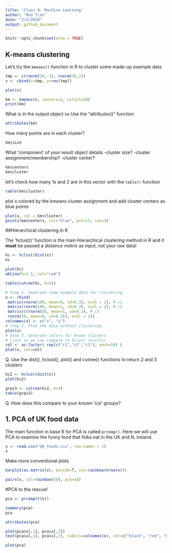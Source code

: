 ```yaml
---
title: 'Class 9: Machine Learning'
author: "Nuo Tian"
date: "2/5/2020"
output: github_document
---
```


```r
knitr::opts_chunk$set(echo = TRUE)
```

## K-means clustering

Let's try the `kmeans()` function in R to cluster some made-up example data
```r
tmp <- c(rnorm(30,-3), rnorm(30,3))
x <- cbind(x=tmp, y=rev(tmp))

plot(x)
```

```r
km <- kmeans(x, centers=2, nstart=20)
print(km)
```

What is in the output object `km` Use the "attributes()" function
```r
attributes(km)
```

How many points are in each cluster?
```r
km$size
```

What 'component' of your result object details
  -cluster size?
  -cluster assignment/membership?
  -cluster center?
  
```r
km$centers
km$cluster
```

let's check how many 1s and 2 are in this vector with the `table()` function
```r
table(km$cluster)
```

plot x colored by the kmeans cluster assignment and add cluster centers as blue points
```r
plot(x, col = km$cluster)
points(km$centers, col="blue", pch=15, cex=3)
```

##Hierarchical clustering in R

The 'hclust()' function is the main Hierarchical clustering method in R and it **must** be passed a *distance matrix* as input, not your raw data!

```r
hc <- hclust(dist(x))
hc
```

```r
plot(hc)
abline(h=3.5, col="red")
```

```r
table(cutree(hc, k=4))
```

```r
# Step 1. Generate some example data for clustering
x <- rbind(
 matrix(rnorm(100, mean=0, sd=0.3), ncol = 2), # c1
 matrix(rnorm(100, mean=1, sd=0.3), ncol = 2), # c2
 matrix(c(rnorm(50, mean=1, sd=0.3), # c3
 rnorm(50, mean=0, sd=0.3)), ncol = 2))
colnames(x) <- c("x", "y")
# Step 2. Plot the data without clustering
plot(x)
# Step 3. Generate colors for known clusters
# (just so we can compare to hclust results)
col <- as.factor( rep(c("c1","c2","c3"), each=50) )
plot(x, col=col)
```



Q. Use the dist(), hclust(), plot() and cutree()
 functions to return 2 and 3 clusters
 
```r
hc2 <- hclust(dist(x))
plot(hc2)
```
```r
grps3 <- cutree(hc2, k=3)
table(grps3)
```

Q. How does this compare to your known 'col' groups?





## 1. PCA of UK food data

The main function in base R for PCA is called `prcomp()`. Here we will use PCA to examine the funny food that folks eat in
the UK and N. Ireland.

```r
x <- read.csv("UK_foods.csv", row.names = 1)
x
```

Make more conventional plots
```r
barplot(as.matrix(x), beside=T, col=rainbow(nrow(x)))
```

```r
pairs(x, col=rainbow(10), pch=16)
```

#PCA to the rescue!
```r
pca <- prcomp(t(x))
```

```r
summary(pca)
pca
```

```r
attributes(pca)
```

```r
plot(pca$x[,1], pca$x[,2])
text(pca$x[,1], pca$x[,2], labels=colnames(x), col=c("black", "red", "blue", "dark blue"))
```

```r
plot(pca)
```

